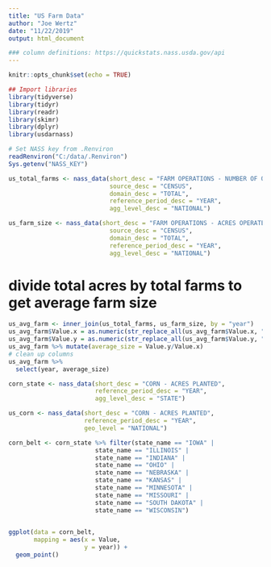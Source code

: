 ```yaml
---
title: "US Farm Data"
author: "Joe Wertz"
date: "11/22/2019"
output: html_document

### column definitions: https://quickstats.nass.usda.gov/api
---
```


```r
knitr::opts_chunk$set(echo = TRUE)
```

```r
## Import libraries
library(tidyverse)
library(tidyr)
library(readr)
library(skimr)
library(dplyr)
library(usdarnass)

```

```r
# Set NASS key from .Renviron
readRenviron("C:/data/.Renviron")
Sys.getenv("NASS_KEY")
```

```r
us_total_farms <- nass_data(short_desc = "FARM OPERATIONS - NUMBER OF OPERATIONS",
                            source_desc = "CENSUS",
                            domain_desc = "TOTAL",
                            reference_period_desc = "YEAR",
                            agg_level_desc = "NATIONAL")
```

```r
us_farm_size <- nass_data(short_desc = "FARM OPERATIONS - ACRES OPERATED",
                            source_desc = "CENSUS",
                            domain_desc = "TOTAL",
                            reference_period_desc = "YEAR",
                            agg_level_desc = "NATIONAL")
```

# divide total acres by total farms to get average farm size
```r
us_avg_farm <- inner_join(us_total_farms, us_farm_size, by = "year")
us_avg_farm$Value.x = as.numeric(str_replace_all(us_avg_farm$Value.x, ",", ""))
us_avg_farm$Value.y = as.numeric(str_replace_all(us_avg_farm$Value.y, ",", ""))
us_avg_farm %>% mutate(average_size = Value.y/Value.x)
# clean up columns
us_avg_farm %>% 
  select(year, average_size)
```

```r
corn_state <- nass_data(short_desc = "CORN - ACRES PLANTED",
                        reference_period_desc = "YEAR",
                        agg_level_desc = "STATE")
```

```r
us_corn <- nass_data(short_desc = "CORN - ACRES PLANTED",
                     reference_period_desc = "YEAR",
                     geo_level = "NATIONAL")
```
                     


```r
corn_belt <- corn_state %>% filter(state_name == "IOWA" |
                        state_name == "ILLINOIS" |
                        state_name == "INDIANA" |
                        state_name == "OHIO" |
                        state_name == "NEBRASKA" |
                        state_name == "KANSAS" |
                        state_name == "MINNESOTA" |
                        state_name == "MISSOURI" |
                        state_name == "SOUTH DAKOTA" |
                        state_name == "WISCONSIN")
                        
```

```r
ggplot(data = corn_belt,
       mapping = aes(x = Value,
                     y = year)) +
  geom_point()

```


